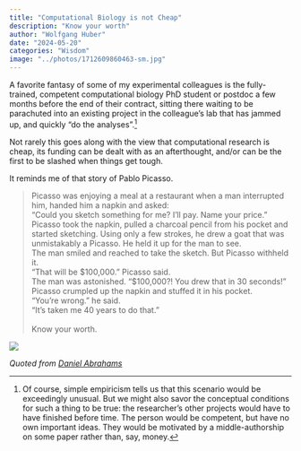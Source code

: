 ```yaml
---
title: "Computational Biology is not Cheap"
description: "Know your worth"
author: "Wolfgang Huber"
date: "2024-05-20"
categories: "Wisdom"
image: "../photos/1712609860463-sm.jpg"
---
```


A favorite fantasy of some of my experimental colleagues is the fully-trained, competent computational biology PhD student or postdoc a few months before the end of their contract, sitting there waiting to be parachuted into an existing project in the colleague's lab that has jammed up, and quickly "do the analyses".^[Of course, simple empiricism tells us that this scenario would be exceedingly unusual. But we might also savor the conceptual conditions for such a thing to be true: the researcher's other projects would have to have finished before time. The person would be competent, but have no own important ideas. They would be motivated by a middle-authorship on some paper rather than, say, money.]

Not rarely this goes along with the view that computational research is cheap, its funding can be dealt with as an afterthought, and/or can be the first to be slashed when things get tough.

It reminds me of that story of Pablo Picasso.

> Picasso was enjoying a meal at a restaurant when a man interrupted him, handed him a napkin and asked:<br>
> “Could you sketch something for me? I’ll pay. Name your price.”<br>
> Picasso took the napkin, pulled a charcoal pencil from his pocket and started sketching. Using only a few strokes, he drew a goat that was unmistakably a Picasso. He held it up for the man to see.<br>
> The man smiled and reached to take the sketch. But Picasso withheld it.<br>
> “That will be $100,000.” Picasso said.<br>
> The man was astonished. “$100,000?! You drew that in 30 seconds!”<br>
> Picasso crumpled up the napkin and stuffed it in his pocket.<br>
> “You're wrong.” he said.<br>
> “It's taken me 40 years to do that.”<br>
><br>
> Know your worth.

![](../photos/1712609860463.jpg)

*Quoted from [Daniel Abrahams](https://www.linkedin.com/feed/update/urn:li:activity:7183206392533561345/)*